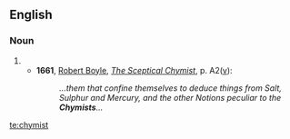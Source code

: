 ==English==

===Noun===
{{en-noun}}

# {{obsolete spelling of|chemist|lang=en}}
#* '''1661''', [[w:Robert Boyle|Robert Boyle]], ''[[s:Sceptical Chymist|The Sceptical Chymist]]'', p. A2([[w:recto and verso|v]]):
#*: ''...them that confine themselves to deduce things from Salt, Sulphur and Mercury, and the other Notions peculiar to the '''Chymists'''...''

[[te:chymist]]